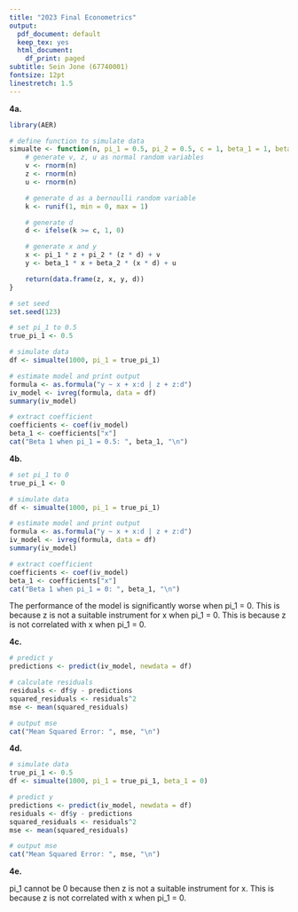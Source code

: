 ```yaml
---
title: "2023 Final Econometrics"
output:
  pdf_document: default
  keep_tex: yes
  html_document:
    df_print: paged
subtitle: Sein Jone (67740001) 
fontsize: 12pt
linestretch: 1.5
---
```


**4a.**

```r
library(AER)

# define function to simulate data
simualte <- function(n, pi_1 = 0.5, pi_2 = 0.5, c = 1, beta_1 = 1, beta_2 = 2) {
    # generate v, z, u as normal random variables
    v <- rnorm(n)
    z <- rnorm(n)
    u <- rnorm(n)

    # generate d as a bernoulli random variable
    k <- runif(1, min = 0, max = 1)

    # generate d
    d <- ifelse(k >= c, 1, 0)

    # generate x and y
    x <- pi_1 * z + pi_2 * (z * d) + v
    y <- beta_1 * x + beta_2 * (x * d) + u

    return(data.frame(z, x, y, d))
}

# set seed
set.seed(123)

# set pi_1 to 0.5
true_pi_1 <- 0.5

# simulate data
df <- simualte(1000, pi_1 = true_pi_1)

# estimate model and print output
formula <- as.formula("y ~ x + x:d | z + z:d")
iv_model <- ivreg(formula, data = df)
summary(iv_model)

# extract coefficient
coefficients <- coef(iv_model)
beta_1 <- coefficients["x"]
cat("Beta 1 when pi_1 = 0.5: ", beta_1, "\n")
```

**4b.**

```r
# set pi_1 to 0
true_pi_1 <- 0

# simulate data
df <- simualte(1000, pi_1 = true_pi_1)

# estimate model and print output
formula <- as.formula("y ~ x + x:d | z + z:d")
iv_model <- ivreg(formula, data = df)
summary(iv_model)

# extract coefficient
coefficients <- coef(iv_model)
beta_1 <- coefficients["x"]
cat("Beta 1 when pi_1 = 0: ", beta_1, "\n")
```

The performance of the model is significantly worse when pi_1 = 0. This is because z is not a suitable instrument for x when pi_1 = 0. This is because z is not correlated with x when pi_1 = 0.

**4c.**

```r
# predict y
predictions <- predict(iv_model, newdata = df)

# calculate residuals
residuals <- df$y - predictions
squared_residuals <- residuals^2
mse <- mean(squared_residuals)

# output mse
cat("Mean Squared Error: ", mse, "\n")
```

**4d.**

```r
# simulate data
true_pi_1 <- 0.5
df <- simualte(1000, pi_1 = true_pi_1, beta_1 = 0)

# predict y
predictions <- predict(iv_model, newdata = df)
residuals <- df$y - predictions
squared_residuals <- residuals^2
mse <- mean(squared_residuals)

# output mse
cat("Mean Squared Error: ", mse, "\n")
```

**4e.**

pi_1 cannot be 0 because then z is not a suitable instrument for x. This is because z is not correlated with x when pi_1 = 0.